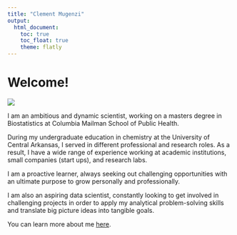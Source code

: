```yaml
---
title: "Clement Mugenzi"
output: 
  html_document:
    toc: true
    toc_float: true
    theme: flatly
---
```


# Welcome!

![](images/clement.jpg)


I am an ambitious and dynamic scientist, working on a masters degree in Biostatistics at Columbia Mailman School of Public Health. 

During my undergraduate education in chemistry at the University of Central Arkansas, I served in different professional and research roles. As a result, I have a wide range of experience working at academic institutions, small companies (start ups), and research labs. 

I am a proactive learner, always seeking out challenging opportunities with an ultimate purpose to grow personally and professionally. 

I am also an aspiring data scientist, constantly looking to get involved in challenging projects in order to apply my analytical problem-solving skills and translate big picture ideas into tangible goals.


You can learn more about me [here](Resume.html).



















